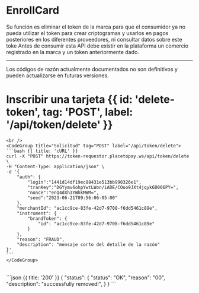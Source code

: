 

# EnrollCard

Su función es eliminar el token de la marca para que el consumidor ya no pueda utilizar el
token para crear criptogramas y usarlos en pagos posteriores en los diferentes proveedores,
ni consultar datos sobre este toke
Antes de consumir esta API debe existir en la plataforma un comercio registrado en la
marca y un token anteriormente dado.

---

<Note type="warning">
    Los códigos de razón actualmente documentados no son definitivos y pueden actualizarse en futuras versiones.
</Note>

# Inscribir una tarjeta {{ id: 'delete-token', tag: 'POST', label: '/api/token/delete' }}

<Row>
  <Col>
    <ApiReader
      path="/api/token/delete"
      method="POST"
      api={props.refs}
    />
  </Col>
  <Col sticky>

    <br />
    <CodeGroup title="Solicitud" tag="POST" label="/api/token/delete">
    ```bash {{ title: 'cURL' }}
    curl -X "POST" https://token-requestor.placetopay.ws/api/token/delete \
    -H "Content-Type: application/json" \
    -d '{
        "auth": {
            "login":"1441d14df19ec88431e513bb990326e1",
            "tranKey":"DGYymv6ohpYwtLWon/iADE/COoo9JXt4jqyk6D006PY=",
            "nonce":"enQ4dXh3YWhkMWM=",
            "seed":"2023-06-21T09:56:06-05:00"
        },
        "merchantId": "ac1cc9ce-83fe-42d7-9708-f6dd5461c89e",
        "instrument": {
            "brandToken": {
                "id": "ac1cc9ce-83fe-42d7-9708-f6dd5461c89e"
            }
        },
        "reason": "FRAUD",
        "description": "mensaje corto del detalle de la razón"
    }'
    ```
    </CodeGroup>
  </Col>
</Row>

<Row>
  <Col>
    <ApiReader
      path="/api/token/delete"
      method="post"
      type="response"
      api={props.refs}
    />
  </Col>
  <Col sticky>
    <br />
    <CodeGroup title="Respuesta">
    ```json {{ title: '200' }}
    {
        "status": {
            "status": "OK",
            "reason": "00",
            "description": "successfully removed!",
        }
    }
    ```
    </CodeGroup>
  </Col>
</Row>

